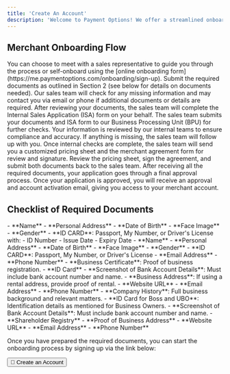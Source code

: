 ```yaml
---
title: 'Create An Account'
description: 'Welcome to Payment Options! We offer a streamlined onboarding process to get your merchant account set up quickly and easily. Below is the step-by-step flow and the required documents to help you prepare for a successful onboarding experience.'
---
```


## **Merchant Onboarding Flow**
<Steps>

<Step title="Merchant Meeting with Sales Representative or Self-Onboarding">
  You can choose to meet with a sales representative to guide you through the process or self-onboard using the [online onboarding form](https://me.paymentoptions.com/onboarding/sign-up).
</Step>

<Step title="Merchant Submits Documents">
  Submit the required documents as outlined in Section 2 (see below for details on documents needed).
</Step>

<Step title="Sales Team Reviews Information">
  Our sales team will check for any missing information and may contact you via email or phone if additional documents or details are required.
</Step>

<Step title="Sales Team Fills ISA Form">
  After reviewing your documents, the sales team will complete the Internal Sales Application (ISA) form on your behalf.
</Step>

<Step title="Sales Submits to BPU">
  The sales team submits your documents and ISA form to our Business Processing Unit (BPU) for further checks.
</Step>

<Step title="Internal Checks by Relevant Teams">
  Your information is reviewed by our internal teams to ensure compliance and accuracy. If anything is missing, the sales team will follow up with you.
</Step>

<Step title="Sales Team Sends Pricing Sheet & Merchant Agreement">
  Once internal checks are complete, the sales team will send you a customized pricing sheet and the merchant agreement form for review and signature.
</Step>

<Step title="Merchant Submits Pricing Sheet & Signed Agreement">
  Review the pricing sheet, sign the agreement, and submit both documents back to the sales team.
</Step>

<Step title="Final Approval">
  After receiving all the required documents, your application goes through a final approval process.
</Step>

<Step title="Approval and Account Activation Email">
  Once your application is approved, you will receive an approval and account activation email, giving you access to your merchant account.
</Step>

</Steps>

## **Checklist of Required Documents**

<Accordion title="Business Owner / UBO (Ultimate Beneficial Owner)">
  - **Name**
  - **Personal Address**
  - **Date of Birth**
  - **Face Image**
  - **Gender**
  - **ID CARD**: Passport, My Number, or Driver's License with:
    - ID Number
    - Issue Date
    - Expiry Date
</Accordion>

<Accordion title="Person of Contact">
  - **Name**
  - **Personal Address**
  - **Date of Birth**
  - **Face Image**
  - **Gender**
  - **ID CARD**: Passport, My Number, or Driver's License
  - **Email Address**
  - **Phone Number**
</Accordion>

<Accordion title="Sole Proprietor">
  - **Business Certificate**: Proof of business registration.
  - **ID Card**
  - **Screenshot of Bank Account Details**: Must include bank account number and name.
  - **Business Address**: If using a rental address, provide proof of rental.
  - **Website URL**
  - **Email Address**
  - **Phone Number**
</Accordion>

<Accordion title="Entity (For Registered Businesses)">
  - **Company History**: Full business background and relevant matters.
  - **ID Card for Boss and UBO**: Identification details as mentioned for Business Owners.
  - **Screenshot of Bank Account Details**: Must include bank account number and name.
  - **Shareholder Registry**
  - **Proof of Business Address**
  - **Website URL**
  - **Email Address**
  - **Phone Number**
</Accordion>

Once you have prepared the required documents, you can start the onboarding process by signing up via the link below:

<Button href="https://me.paymentoptions.com/onboarding/sign-up" size="large" type="primary">
  🚀 Create an Account
</Button>
